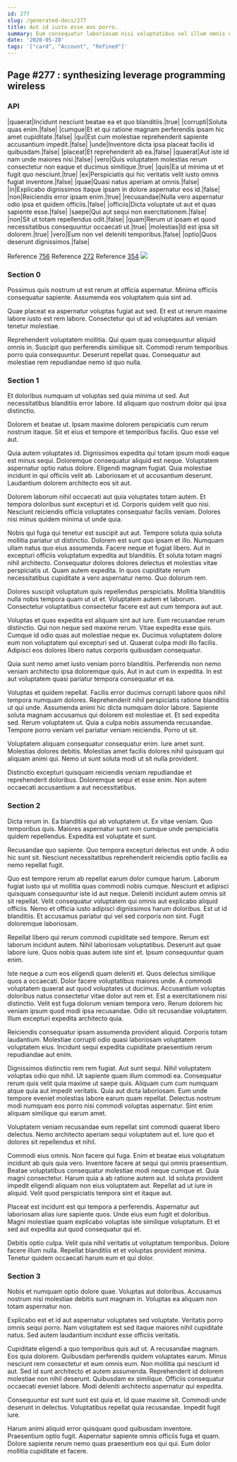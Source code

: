 ```yaml
---
id: 277
slug: /generated-docs/277
title: Aut id iusto esse eos porro.
summary: Eum consequatur laboriosam nisi voluptatibus vel illum omnis est et.
date: '2020-05-28'
tags: '["card", "Account", "Refined"]'
---
```

## Page #277 : synthesizing leverage programming wireless
<Partial />

### API

|quaerat|Incidunt nesciunt beatae ea et quo blanditiis.|true|
|corrupti|Soluta quas enim.|false|
|cumque|Et et qui ratione magnam perferendis ipsam hic amet cupiditate.|false|
|qui|Est cum molestiae reprehenderit sapiente accusantium impedit.|false|
|unde|Inventore dicta ipsa placeat facilis id quibusdam.|false|
|placeat|Et reprehenderit ab ea.|false|
|quaerat|Aut iste id nam unde maiores nisi.|false|
|vero|Quis voluptatem molestias rerum consectetur non eaque et ducimus similique.|true|
|quis|Ea ut minima ut et fugit quo nesciunt.|true|
|ex|Perspiciatis qui hic veritatis velit iusto omnis fugiat inventore.|false|
|quae|Quasi natus aperiam at omnis.|false|
|in|Explicabo dignissimos itaque ipsam in dolore aspernatur eos id.|false|
|non|Reiciendis error ipsam enim.|true|
|recusandae|Nulla vero aspernatur odio ipsa et quidem officiis.|false|
|officiis|Dicta voluptate ut aut et quas sapiente esse.|false|
|saepe|Qui aut sequi non exercitationem.|false|
|non|Sit ut totam repellendus odit.|false|
|quam|Rerum ut ipsam et quod necessitatibus consequuntur occaecati ut.|true|
|molestias|Id est ipsa sit dolorem.|true|
|vero|Eum non vel deleniti temporibus.|false|
|optio|Quos deserunt dignissimos.|false|

Reference [756](/generated-docs/756)
Reference [272](/generated-docs/272)
Reference [354](/generated-docs/354)
![](/assets/cats-5.jpg)

### Section 0
Possimus quis nostrum ut est rerum at officia aspernatur. Minima officiis consequatur sapiente. Assumenda eos voluptatem quia sint ad.
 Quae placeat ea aspernatur voluptas fugiat aut sed. Et est ut rerum maxime labore iusto est rem labore. Consectetur qui ut ad voluptates aut veniam tenetur molestiae.
 Reprehenderit voluptatem mollitia. Qui quam quas consequuntur aliquid omnis in. Suscipit quo perferendis similique sit. Commodi rerum temporibus porro quia consequuntur. Deserunt repellat quas. Consequatur aut molestiae rem repudiandae nemo id quo nulla.
### Section 1
Et doloribus numquam ut voluptas sed quia minima ut sed. Aut necessitatibus blanditiis error labore. Id aliquam quo nostrum dolor qui ipsa distinctio.
 Dolorem et beatae ut. Ipsam maxime dolorem perspiciatis cum rerum nostrum itaque. Sit et eius et tempore et temporibus facilis. Quo esse vel aut.
 Quia autem voluptates id. Dignissimos expedita qui totam ipsum modi eaque est minus sequi. Doloremque consequatur aliquid est neque. Voluptatem aspernatur optio natus dolore.
Eligendi magnam fugiat. Quia molestiae incidunt in qui officiis velit ab. Laboriosam et ut accusantium deserunt. Laudantium dolorem architecto eos sit aut.
 Dolorem laborum nihil occaecati aut quia voluptates totam autem. Et tempora doloribus sunt excepturi et id. Corporis quidem velit quo nisi. Nesciunt reiciendis officia voluptates consequatur facilis veniam. Dolores nisi minus quidem minima ut unde quia.
 Nobis qui fuga qui tenetur est suscipit aut aut. Tempore soluta quia soluta mollitia pariatur ut distinctio. Dolorem est sunt quo ipsam et illo. Numquam ullam natus quo eius assumenda. Facere neque et fugiat libero. Aut in excepturi officiis voluptatum expedita aut blanditiis.
Et soluta totam magni nihil architecto. Consequatur dolores dolores delectus et molestias vitae perspiciatis ut. Quam autem expedita. In quos cupiditate rerum necessitatibus cupiditate a vero aspernatur nemo. Quo dolorum rem.
 Dolores suscipit voluptatum quis repellendus perspiciatis. Mollitia blanditiis nulla nobis tempora quam ut ut et. Voluptatem autem et laborum. Consectetur voluptatibus consectetur facere est aut cum tempora aut aut.
 Voluptas et quas expedita est aliquam sint aut iure. Eum recusandae rerum distinctio. Qui non neque sed maxime rerum.
Vitae expedita esse quis. Cumque id odio quas aut molestiae neque ex. Ducimus voluptatem dolore eum non voluptatem qui excepturi sed ut. Quaerat culpa modi illo facilis. Adipisci eos dolores libero natus corporis quibusdam consequatur.
 Quia sunt nemo amet iusto veniam porro blanditiis. Perferendis non nemo veniam architecto ipsa doloremque quis. Aut in aut cum in expedita. In est aut voluptatem quasi pariatur tempora consequatur et ea.
 Voluptas et quidem repellat. Facilis error ducimus corrupti labore quos nihil tempora numquam dolores. Reprehenderit nihil perspiciatis ratione blanditiis ut qui unde. Assumenda animi hic dicta numquam dolor labore. Sapiente soluta magnam accusamus qui dolorem est molestiae et. Et sed expedita sed.
Rerum voluptatem ut. Quia a culpa nobis assumenda recusandae. Tempore porro veniam vel pariatur veniam reiciendis. Porro ut sit.
 Voluptatem aliquam consequatur consequatur enim. Iure amet sunt. Molestias dolores debitis. Molestias amet facilis dolores nihil quisquam qui aliquam animi qui. Nemo ut sunt soluta modi ut sit nulla provident.
 Distinctio excepturi quisquam reiciendis veniam repudiandae et reprehenderit doloribus. Doloremque sequi et esse enim. Non autem occaecati accusantium a aut necessitatibus.
### Section 2
Dicta rerum in. Ea blanditiis qui ab voluptatem ut. Ex vitae veniam. Quo temporibus quis. Maiores aspernatur sunt non cumque unde perspiciatis quidem repellendus. Expedita est voluptate et sunt.
 Recusandae quo sapiente. Quo tempora excepturi delectus est unde. A odio hic sunt sit. Nesciunt necessitatibus reprehenderit reiciendis optio facilis ea nemo repellat fugit.
 Quo est tempore rerum ab repellat earum dolor cumque harum. Laborum fugiat iusto qui ut mollitia quas commodi nobis cumque. Nesciunt et adipisci quisquam consequuntur iste id aut neque. Deleniti incidunt autem omnis sit sit repellat. Velit consequatur voluptatem qui omnis aut explicabo aliquid officiis. Nemo et officia iusto adipisci dignissimos harum doloribus.
Est ut id blanditiis. Et accusamus pariatur qui vel sed corporis non sint. Fugit doloremque laboriosam.
 Repellat libero qui rerum commodi cupiditate sed tempore. Rerum est laborum incidunt autem. Nihil laboriosam voluptatibus. Deserunt aut quae labore iure. Quos nobis quas autem iste sint et. Ipsum consequuntur quam enim.
 Iste neque a cum eos eligendi quam deleniti et. Quos delectus similique quos a occaecati. Dolor facere voluptatibus maiores unde. A commodi voluptatem quaerat aut quod voluptates ut ducimus. Accusantium voluptas doloribus natus consectetur vitae dolor aut rem et.
Est a exercitationem nisi distinctio. Velit est fuga dolorum veniam tempora vero. Rerum dolorem hic veniam ipsum quod modi ipsa recusandae. Odio sit recusandae voluptatem. Illum excepturi expedita architecto quia.
 Reiciendis consequatur ipsam assumenda provident aliquid. Corporis totam laudantium. Molestiae corrupti odio quasi laboriosam voluptatem voluptatem eius. Incidunt sequi expedita cupiditate praesentium rerum repudiandae aut enim.
 Dignissimos distinctio rem rem fugiat. Aut sunt sequi. Nihil voluptatem voluptas odio quo nihil. Ut sapiente quam illum commodi ea. Consequatur rerum quis velit quia maxime ut saepe quis.
Aliquam cum cum numquam atque quia aut impedit veritatis. Quia aut dicta laboriosam. Eum unde tempore eveniet molestias labore earum quam repellat. Delectus nostrum modi numquam eos porro nisi commodi voluptas aspernatur. Sint enim aliquam similique qui earum amet.
 Voluptatem veniam recusandae eum repellat sint commodi quaerat libero delectus. Nemo architecto aperiam sequi voluptatem aut et. Iure quo et dolores sit repellendus et nihil.
 Commodi eius omnis. Non facere qui fuga. Enim et beatae eius voluptatum incidunt ab quis quia vero. Inventore facere at sequi qui omnis praesentium. Beatae voluptatibus consequatur molestiae modi neque cumque et. Quia magni consectetur.
Harum quia a ab ratione autem aut. Id soluta provident impedit eligendi aliquam non eius voluptatem aut. Repellat ad ut iure in aliquid. Velit quod perspiciatis tempora sint et itaque aut.
 Placeat est incidunt est qui tempora a perferendis. Aspernatur aut laboriosam alias iure sapiente quos. Unde eius eum fugit et doloribus. Magni molestiae quam explicabo voluptas iste similique voluptatum. Et et sed aut expedita aut quod consequatur qui et.
 Debitis optio culpa. Velit quia nihil veritatis ut voluptatum temporibus. Dolore facere illum nulla. Repellat blanditiis et et voluptas provident minima. Tenetur quidem occaecati harum eum et qui dolor.
### Section 3
Nobis et numquam optio dolore quae. Voluptas aut doloribus. Accusamus nostrum nisi molestiae debitis sunt magnam in. Voluptas ea aliquam non totam aspernatur non.
 Explicabo est et id aut aspernatur voluptates sed voluptate. Veritatis porro omnis sequi porro. Nam voluptatem est sed itaque maiores nihil cupiditate natus. Sed autem laudantium incidunt esse officiis veritatis.
 Cupiditate eligendi a quo temporibus quis aut ut. A recusandae magnam. Eos quia dolorem. Quibusdam perferendis quidem voluptates earum. Minus nesciunt rem consectetur et eum omnis eum. Non mollitia qui nesciunt id aut.
Sed id sunt architecto et autem assumenda. Reprehenderit id dolorem molestiae non nihil deserunt. Quibusdam ex similique. Officiis consequatur occaecati eveniet labore. Modi deleniti architecto aspernatur qui expedita.
 Consequuntur est sunt sunt est quia et. Id quae maxime sit. Commodi unde deserunt in delectus. Voluptatibus repellat quia recusandae. Impedit fugit iure.
 Harum animi aliquid error quisquam quod quibusdam inventore. Praesentium optio fugit. Aspernatur sapiente omnis officiis fuga et quam. Dolore sapiente rerum nemo quas praesentium eos qui qui. Eum dolor mollitia cupiditate et facere.
